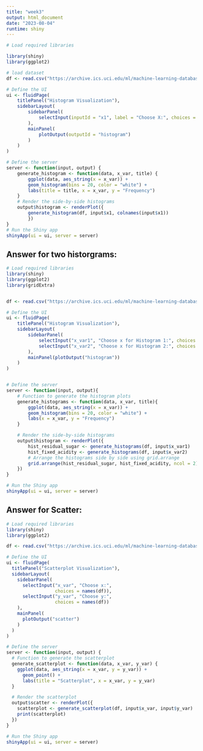 ```yaml
---
title: "week3"
output: html_document
date: "2023-08-04"
runtime: shiny
---
```


```r
# Load required libraries

library(shiny)
library(ggplot2)

# load dataset
df <- read.csv("https://archive.ics.uci.edu/ml/machine-learning-databases/wine-quality/winequality-red.csv", sep=";")

# Define the UI
ui <- fluidPage(
    titlePanel("Histogram Visualization"),
    sidebarLayout(
        sidebarPanel(
            selectInput(inputId = "x1", label = "Choose X:", choices = names(df))
        ),
        mainPanel(
            plotOutput(outputId = "histogram")
        )
    )
)

# Define the server
server <- function(input, output) {
    generate_histogram <- function(data, x_var, title) {
        ggplot(data, aes_string(x = x_var)) +
        geom_histogram(bins = 20, color = "white") +
        labs(title = title, x = x_var, y = "Frequency")
    }
    # Render the side-by-side histograms
    output$histogram <- renderPlot({
        generate_histogram(df, input$x1, colnames(input$x1))
        })
}
# Run the Shiny app
shinyApp(ui = ui, server = server)
```

## Answer for two historgrams:

```r
# Load required libraries
library(shiny)
library(ggplot2)
library(gridExtra)


df <- read.csv("https://archive.ics.uci.edu/ml/machine-learning-databases/wine-quality/winequality-red.csv", sep=";")

# Define the UI
ui <- fluidPage(
    titlePanel("Histogram Visualization"),
    sidebarLayout(
        sidebarPanel(
            selectInput("x_var1", "Choose x for Histogram 1:", choices = names(df)),
            selectInput("x_var2", "Choose x for Histogram 2:", choices = names(df))
        ),
        mainPanel(plotOutput("histogram"))
    )
)


# Define the server
server <- function(input, output){
    # Function to generate the histogram plots
    generate_histograms <- function(data, x_var, title){
        ggplot(data, aes_string(x = x_var)) +
        geom_histogram(bins = 20, color = "white") +
        labs(x = x_var, y = "Frequency")
    }

    # Render the side-by-side histograms
    output$histogram <- renderPlot({
        hist_residual_sugar <- generate_histograms(df, input$x_var1)
        hist_fixed_acidity <- generate_histograms(df, input$x_var2)
        # Arrange the histograms side by side using grid.arrange
        grid.arrange(hist_residual_sugar, hist_fixed_acidity, ncol = 2)
    })
}

# Run the Shiny app
shinyApp(ui = ui, server = server)
```

## Answer for Scatter:

```r
# Load required libraries
library(shiny)
library(ggplot2)

df <- read.csv("https://archive.ics.uci.edu/ml/machine-learning-databases/wine-quality/winequality-red.csv", sep=";")

# Define the UI
ui <- fluidPage(
  titlePanel("Scatterplot Visualization"),
  sidebarLayout(
    sidebarPanel(
      selectInput("x_var", "Choose x:",
                  choices = names(df)),
      selectInput("y_var", "Choose y:",
                  choices = names(df))
    ),
    mainPanel(
      plotOutput("scatter")
    )
  )
)

# Define the server
server <- function(input, output) {
  # Function to generate the scatterplot
  generate_scatterplot <- function(data, x_var, y_var) {
    ggplot(data, aes_string(x = x_var, y = y_var)) +
      geom_point() +
      labs(title = "Scatterplot", x = x_var, y = y_var)
  }

  # Render the scatterplot
  output$scatter <- renderPlot({
    scatterplot <- generate_scatterplot(df, input$x_var, input$y_var)
    print(scatterplot)
  })
}

# Run the Shiny app
shinyApp(ui = ui, server = server)
```
